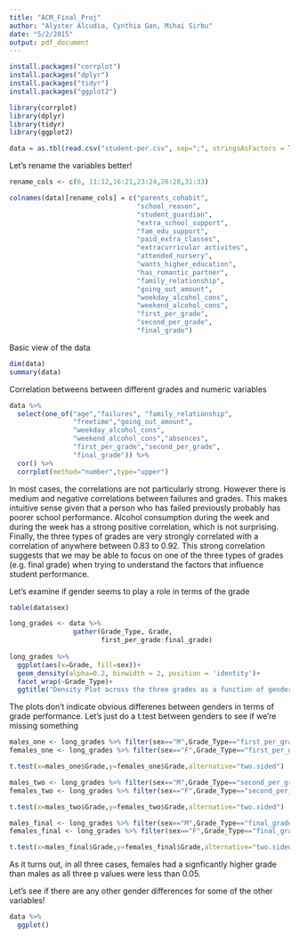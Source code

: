 ```yaml
---
title: "ACM_Final_Proj"
author: "Alyster Alcudia, Cynthia Gan, Mihai Sirbu"
date: "5/2/2015"
output: pdf_document
---
```


```r
install.packages("corrplot")
install.packages("dplyr")
install.packages("tidyr")
install.packages("ggplot2")

library(corrplot)
library(dplyr)
library(tidyr)
library(ggplot2)
```

```r
data = as.tbl(read.csv("student-por.csv", sep=";", stringsAsFactors = TRUE))
```

Let's rename the variables better!
```r

rename_cols <- c(6, 11:12,16:21,23:24,26:28,31:33)

colnames(data)[rename_cols] = c("parents_cohabit",
                                "school_reason",
                                "student_guardian",
                                "extra_school_support",
                                "fam_edu_support",
                                "paid_extra_classes",
                                "extracurricular activites",
                                "attended_nursery",
                                "wants_higher_education",
                                "has_romantic_partner",
                                "family_relationship",
                                "going_out_amount",
                                "weekday_alcohol_cons",
                                "weekend_alcohol_cons",
                                "first_per_grade",
                                "second_per_grade",
                                "final_grade")

```
Basic view of the data
```r
dim(data)
summary(data)
```

Correlation betweens between different grades and
numeric variables
```r
data %>%
  select(one_of("age","failures", "family_relationship",
                "freetime","going_out_amount",
                "weekday_alcohol_cons",
                "weekend_alcohol_cons","absences",
                "first_per_grade","second_per_grade",
                "final_grade")) %>%
  cor() %>%
  corrplot(method="number",type="upper")

```

In most cases, the correlations are not particularly strong. However there is medium and negative correlations between failures and grades. This makes intuitive sense given that a person who has failed previously probably has poorer school performance. Alcohol consumption during the week and during the week has a strong positive correlation, which is not surprising. Finally, the three types of grades are very strongly correlated with a correlation of anywhere between 0.83 to 0.92. This strong correlation suggests that we may be able to focus on one of the three types of grades (e.g. final grade) when trying to understand the factors that influence student performance. 

Let's examine if gender seems to play a role in terms of the grade
```r

table(data$sex)

long_grades <- data %>% 
                gather(Grade_Type, Grade, 
                       first_per_grade:final_grade)
  
long_grades %>%
  ggplot(aes(x=Grade, fill=sex))+
  geom_density(alpha=0.2, binwidth = 2, position = 'identity')+
  facet_wrap(~Grade_Type)+
  ggtitle("Density Plot across the three grades as a function of gender")
```

The plots don't indicate obvious differenes between genders in terms of grade performance. Let's just do a t.test between genders to see if we're missing something

```r
males_one <- long_grades %>% filter(sex=="M",Grade_Type=="first_per_grade")
females_one <- long_grades %>% filter(sex=="F",Grade_Type=="first_per_grade")

t.test(x=males_one$Grade,y=females_one$Grade,alternative="two.sided")

males_two <- long_grades %>% filter(sex=="M",Grade_Type=="second_per_grade")
females_two <- long_grades %>% filter(sex=="F",Grade_Type=="second_per_grade")

t.test(x=males_two$Grade,y=females_two$Grade,alternative="two.sided")

males_final <- long_grades %>% filter(sex=="M",Grade_Type=="final_grade")
females_final <- long_grades %>% filter(sex=="F",Grade_Type=="final_grade")

t.test(x=males_final$Grade,y=females_final$Grade,alternative="two.sided")

```
As it turns out, in all three cases, females had a signficantly higher grade than males as all three p values were less than 0.05. 

Let's see if there are any other gender differences for some of the other variables!

```r
data %>%
  ggplot()


```
